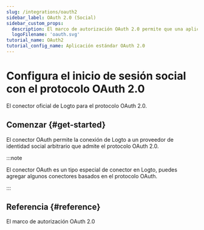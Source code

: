 ```yaml
---
slug: /integrations/oauth2
sidebar_label: OAuth 2.0 (Social)
sidebar_custom_props:
  description: El marco de autorización OAuth 2.0 permite que una aplicación de terceros obtenga acceso limitado a un servicio HTTP.
  logoFilename: 'oauth.svg'
tutorial_name: OAuth2
tutorial_config_name: Aplicación estándar OAuth 2.0
---
```




# Configura el inicio de sesión social con el protocolo OAuth 2.0

El conector oficial de Logto para el protocolo OAuth 2.0.

<GuideTip />

## Comenzar \{#get-started}

El conector OAuth permite la conexión de Logto a un proveedor de identidad social arbitrario que admite el protocolo OAuth 2.0.

:::note

El conector OAuth es un tipo especial de conector en Logto, puedes agregar algunos conectores basados en el protocolo OAuth.

:::

<Integration />

## Referencia \{#reference}

<Url href="https://www.rfc-editor.org/rfc/rfc6749">El marco de autorización OAuth 2.0</Url>
